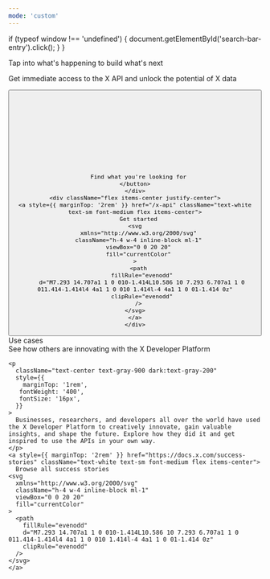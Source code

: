 ```yaml
---
mode: 'custom'
---
```



  if (typeof window !== 'undefined') {
    document.getElementById('search-bar-entry').click();
  }
}

<div className="relative w-full flex items-center justify-center" style={{ height: '28rem', overflow: 'hidden'}}>
  <div className="absolute inset-0" style={{backgroundImage: "url('https://mintlify-assets.b-cdn.net/x/background.png')", backgroundSize: 'cover', backgroundPosition: 'center'}}></div>
  <div style={{ position: 'absolute', textAlign: 'center', padding: '0 1rem', maxWidth: '56rem' }}>
    <div
      className="text-white font-branded text-hero">
      Tap into what's happening to build what's next
    </div>
    <p
      className="text-white text-center"
      style={{
        marginTop: '1rem',
       fontWeight: '400',
       fontSize: '16px',
      }}
    >
      Get immediate access to the X API and unlock the potential of X data
    </p>
    <div className="flex items-center justify-center">
    <button
      type="button"
      className="hidden w-full lg:flex items-center text-sm leading-6 rounded-full py-2 pl-3 pr-3 shadow-sm text-gray-400 dark:text-white/50 bg-background-light dark:bg-background-dark dark:brightness-[1.1] dark:ring-1 dark:hover:brightness-[1.25] ring-1 ring-gray-400/20 hover:ring-gray-600/25 dark:ring-gray-600/30 dark:hover:ring-gray-500/30 focus:outline-primary"
      id="home-search-entry"
      style={{
        marginTop: '3rem',
        maxWidth: '28rem',
      }}
      onClick={openSearch}
    >
      <svg
        className="h-4 w-4 ml-1.5 flex-none bg-gray-500 hover:bg-gray-600 dark:bg-white/50 dark:hover:bg-white/70"
        style={{
          marginRight: '0.5rem',
         maskImage:
           'url("https://mintlify.b-cdn.net/v6.5.1/solid/magnifying-glass.svg")',
         maskRepeat: 'no-repeat',
         maskPosition: 'center center',
        }}
      />

      Find what you're looking for
    </button>
    </div>
    <div className="flex items-center justify-center">
    <a style={{ marginTop: '2rem' }} href="/x-api" className="text-white text-sm font-medium flex items-center">
      Get started
    <svg
      xmlns="http://www.w3.org/2000/svg"
      className="h-4 w-4 inline-block ml-1"
      viewBox="0 0 20 20"
      fill="currentColor"
    >
      <path
        fillRule="evenodd"
        d="M7.293 14.707a1 1 0 010-1.414L10.586 10 7.293 6.707a1 1 0 011.414-1.414l4 4a1 1 0 010 1.414l-4 4a1 1 0 01-1.414 0z"
        clipRule="evenodd"
      />
    </svg>
    </a>
    </div>
  </div>
</div>

<div
  style={{marginTop: '6rem', marginBottom: '8rem', maxWidth: '70rem', marginLeft: 'auto',
   marginRight: 'auto', paddingLeft: '1.25rem',
   paddingRight: '1.25rem' }}
>
  <div
    className="text-gray-900 dark:text-gray-200 font-branded"
    style={{
     textAlign: 'center',
     fontSize: '24px',
     fontWeight: '400',
     marginBottom: '3rem',
    }}
  >
    Use cases
  </div>
  <div className="grid grid-cols-1 md:grid-cols-2 lg:grid-cols-3 gap-4">
    <IntroCard title="Build for businesses" href="/use-cases/build-for-business" description="Use X's powerful APIs to help your business listen, act, and discover." img="https://mintlify-assets.b-cdn.net/x/img-1.png" />
    <IntroCard title="Build for the public" href="/use-cases/build-for-consumers" description="Build for people on X to integrate or improve their experience on the platform." img="https://mintlify-assets.b-cdn.net/x/img-2.png"/>
    <IntroCard title="Do research" href="/use-cases/do-research" description="Use the X API to get historical and real-time data points for your next research project." img="https://mintlify-assets.b-cdn.net/x/img-3.png" />
    <IntroCard title="Teach & learn" href="/use-cases/teach-and-learn" description="Teach or learn valuable skills with the X API." img="https://mintlify-assets.b-cdn.net/x/img-4.png" />
    <IntroCard title="Build for fun" href="/use-cases/build-for-fun" description="Experiment, explore, create, and have fun." img="https://mintlify-assets.b-cdn.net/x/img-5.png" />
    <IntroCard title="Build for good" href="/use-cases/build-for-good" description="Make the world, and X, a better place." img="https://mintlify-assets.b-cdn.net/x/img-6.png" />
  </div>
</div>

<div className="relative w-full flex items-center justify-center" style={{ height: '28rem', overflow: 'hidden'}}>
  <div className="absolute inset-0 bg-primary dark:bg-primary-light" style={{opacity: 0.03}}></div>
  <div className="flex flex-col items-center" style={{ position: 'absolute', textAlign: 'center', padding: '0 1rem', maxWidth: '56rem' }}>
    <div
      className="font-branded text-gray-900 dark:text-gray-200"
      style={{
       fontWeight: '600',
       fontSize: '2rem',
       margin: '0',
      }}
    >
      See how others are innovating with the X Developer Platform
    </div>

    <p
      className="text-center text-gray-900 dark:text-gray-200"
      style={{
        marginTop: '1rem',
       fontWeight: '400',
       fontSize: '16px',
      }}
    >
      Businesses, researchers, and developers all over the world have used the X Developer Platform to creatively innovate, gain valuable insights, and shape the future. Explore how they did it and get inspired to use the APIs in your own way.
    </p>
    <a style={{ marginTop: '2rem' }} href="https://docs.x.com/success-stories" className="text-white text-sm font-medium flex items-center">
      Browse all success stories
    <svg
      xmlns="http://www.w3.org/2000/svg"
      className="h-4 w-4 inline-block ml-1"
      viewBox="0 0 20 20"
      fill="currentColor"
    >
      <path
        fillRule="evenodd"
        d="M7.293 14.707a1 1 0 010-1.414L10.586 10 7.293 6.707a1 1 0 011.414-1.414l4 4a1 1 0 010 1.414l-4 4a1 1 0 01-1.414 0z"
        clipRule="evenodd"
      />
    </svg>
    </a>
  </div>
</div>